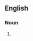 ==English==

===Noun===
{{en-noun|sg=[[power]]-[[broker]]}}

#{{alternative spelling of|[[power broker]]}}
